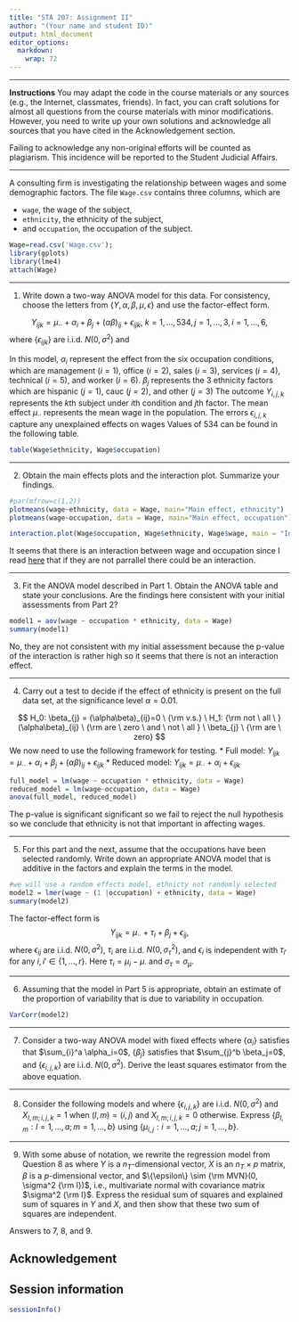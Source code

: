 ```yaml
---
title: "STA 207: Assignment II"
author: "(Your name and student ID)"
output: html_document
editor_options: 
  markdown: 
    wrap: 72
---
```


------------------------------------------------------------------------

**Instructions** You may adapt the code in the course materials or any
sources (e.g., the Internet, classmates, friends). In fact, you can
craft solutions for almost all questions from the course materials with
minor modifications. However, you need to write up your own solutions
and acknowledge all sources that you have cited in the Acknowledgement
section.

Failing to acknowledge any non-original efforts will be counted as
plagiarism. This incidence will be reported to the Student Judicial
Affairs.

------------------------------------------------------------------------

A consulting firm is investigating the relationship between wages and
some demographic factors. The file `Wage.csv` contains three columns,
which are

-   `wage`, the wage of the subject,
-   `ethnicity`, the ethnicity of the subject,
-   and `occupation`, the occupation of the subject.

```r
Wage=read.csv('Wage.csv');
library(gplots)
library(lme4)
attach(Wage)
```

------------------------------------------------------------------------

(1) Write down a two-way ANOVA model for this data. For consistency,
    choose the letters from $\{Y,\alpha, \beta, \mu, \epsilon\}$ and use
    the factor-effect form.

$$Y_{ijk} = \mu_{\cdot\cdot} + \alpha_i+\beta_j + (\alpha\beta)_{ij}+\epsilon_{ijk}, \ k=1,\ldots, 534, j=1,\ldots, 3, i=1,\ldots, 6,$$
where $\{\epsilon_{ijk}\}$ are i.i.d. $N(0,\sigma^2)$ and \begin{align}
\sum_i \alpha_i & = \sum_j \beta_j=0\\
\sum_{i=1}^6 (\alpha\beta)_{ij} & =\sum_{j=1}^3 (\alpha\beta)_{ij} =0, \ \forall i,j
\end{align}

In this model, $\alpha_i$ represent the effect from the six occupation
conditions, which are management ($i=1$), office ($i=2$), sales ($i=3$),
services ($i=4$), technical ($i=5$), and worker ($i=6$). $\beta_j$
represents the 3 ethnicity factors which are hispanic ($j=1$), cauc
($j=2$), and other ($j=3$) The outcome $Y_{i,j,k}$ represents the $k$th
subject under $i$th condition and $j$th factor. The mean effect
$\mu_{\cdot\cdot}$ represents the mean wage in the population. The
errors $\epsilon_{i,j,k}$ capture any unexplained effects on wages
Values of 534 can be found in the following table.

```r
table(Wage$ethnicity, Wage$occupation)
```

------------------------------------------------------------------------

(2) Obtain the main effects plots and the interaction plot. Summarize
    your findings.

```r
#par(mfrow=c(1,2))
plotmeans(wage~ethnicity, data = Wage, main="Main effect, ethnicity")
plotmeans(wage~occupation, data = Wage, main="Main effect, occupation")
```

```r
interaction.plot(Wage$occupation, Wage$ethnicity, Wage$wage, main = "Interaction")
```

It seems that there is an interaction between wage and occupation since
I read [here](https://www.statology.org/interaction-plot-r/) that if
they are not parrallel there could be an interaction.

------------------------------------------------------------------------

(3) Fit the ANOVA model described in Part 1. Obtain the ANOVA table and
    state your conclusions. Are the findings here consistent with your
    initial assessments from Part 2?

```r
model1 = aov(wage ~ occupation * ethnicity, data = Wage)
summary(model1)
```

No, they are not consistent with my initial assessment because the
p-value of the interaction is rather high so it seems that there is not
an interaction effect.

------------------------------------------------------------------------

(4) Carry out a test to decide if the effect of ethnicity is present on
    the full data set, at the significance level $\alpha=0.01$.

$$
H_0: \beta_{j} = (\alpha\beta)_{ij}=0 \ {\rm v.s.} \ H_1: {\rm not \ all \ } (\alpha\beta)_{ij} \ {\rm are \ zero \ and \ not \ all } \ \beta_{j} \ {\rm are \ zero}
$$ We now need to use the following framework for testing. \* Full
model:
$Y_{ijk} =\mu_{\cdot\cdot} + \alpha_i+\beta_j + (\alpha\beta)_{ij}+\epsilon_{ijk}$
\* Reduced model: $Y_{ijk} =\mu_{\cdot\cdot} + \alpha_i +\epsilon_{ijk}$

```r
full_model = lm(wage ~ occupation * ethnicity, data = Wage)
reduced_model = lm(wage~occupation, data = Wage)
anova(full_model, reduced_model)
```

The p-value is significant significant so we fail to reject the null
hypothesis so we conclude that ethnicity is not that important in
affecting wages.

------------------------------------------------------------------------

(5) For this part and the next, assume that the occupations have been
    selected randomly. Write down an appropriate ANOVA model that is
    additive in the factors and explain the terms in the model.

```r
#we will use a random effects model, ethnicty not randomly selected
model2 = lmer(wage ~ (1 |occupation) + ethnicity, data = Wage)
summary(model2)
```

The factor-effect form is
$$Y_{ijk}=\mu_{\cdot\cdot} + \tau_i+ \beta_{j} + \epsilon_{ij},$$ where
$\epsilon_{ij}$ are i.i.d. $N(0,\sigma^2)$, $\tau_i$ are i.i.d.
$N(0,\sigma_{\tau}^2)$, and $\epsilon_i$ is independent with $\tau_{i'}$
for any $i, i' \in \{1,\ldots,r\}$. Here $\tau_i = \mu_i - \mu_{\cdot}$
and $\sigma_{\tau}=\sigma_{\mu}$.

------------------------------------------------------------------------

(6) Assuming that the model in Part 5 is appropriate, obtain an estimate
    of the proportion of variability that is due to variability in
    occupation.
    
```r
VarCorr(model2)
```


------------------------------------------------------------------------

(7) Consider a two-way ANOVA model with fixed effects
    \begin{equation}\label{eqn:anova_two}
    Y_{i,j,k}=\mu + \alpha_i+ \beta_j+\epsilon_{i,j,k}, \  i =1,\ldots, a, j=1,\ldots, b, k=1,\ldots, n
    \end{equation} where $\{ \alpha_i\}$ satisfies that
    $\sum_{i}^a \alpha_i=0$, $\{\beta_j\}$ satisfies that
    $\sum_{j}^b \beta_j=0$, and $\{\epsilon_{i,j,k}\}$ are i.i.d.
    $N(0,\sigma^2)$. Derive the least squares estimator from the above
    equation.

------------------------------------------------------------------------

(8) Consider the following models \begin{equation}\label{eqn:cellmeans}
    Y_{i,j,k}=\mu_{i,j}+\epsilon_{i,j,k}, \ k=1,\ldots, n, i =1,\ldots, a, j=1,\ldots, b, 
    \end{equation} and \begin{equation}\label{eqn:reg}
    Y_{i,j,k}= \sum_{l=1}^a \sum_{m=1}^b \beta_{l,m} X_{l,m;i,j,k}+\epsilon_{i,j,k}, \ k=1,\ldots, n, i =1,\ldots, a, j=1,\ldots, b,
    \end{equation} where $\{\epsilon_{i,j,k}\}$ are i.i.d.
    $N(0,\sigma^2)$ and $X_{l,m;i,j,k}=1$ when $(l,m)=(i,j)$ and
    $X_{l,m;i,j,k}=0$ otherwise. Express
    $\{\beta_{l,m}: l=1,\ldots, a; m=1,\ldots, b\}$ using
    $\{\mu_{i,j}: i=1,\ldots, a; j=1,\ldots, b\}$.

------------------------------------------------------------------------

(9) With some abuse of notation, we rewrite the regression model from
    Question 8 as \begin{equation}\label{eqn:reg_new}
    Y= X\beta + \epsilon,
    \end{equation} where $Y$ is a $n_T$-dimensional vector, $X$ is an
    $n_T \times p$ matrix, $\beta$ is a $p$-dimensional vector, and
    $\{\epsilon\} \sim {\rm MVN}(0, \sigma^2 {\rm I})$, i.e.,
    multivariate normal with covariance matrix $\sigma^2 {\rm I}$.
    Express the residual sum of squares and explained sum of squares in
    $Y$ and $X$, and then show that these two sum of squares are
    independent.

Answers to 7, 8, and 9.

## Acknowledgement {.unnumbered}

## Session information {.unnumbered}

```r
sessionInfo()
```
